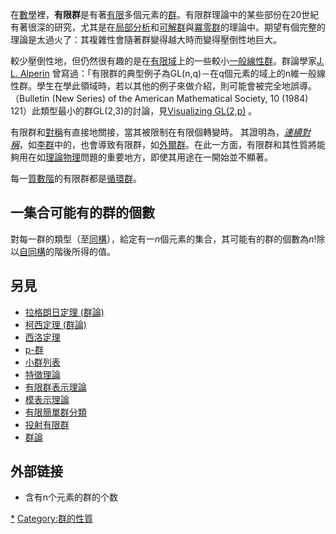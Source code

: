 {{NoteTA|G1=Math}}
{{Groups}}

在[[數學|數學]]裡，'''有限群'''是有著[[有限集合|有限]]多個元素的[[群|群]]。有限群理論中的某些部份在20世紀有著很深的研究，尤其是在[[局部分析|局部分析]]和[[可解群|可解群]]與[[冪零群|冪零群]]的理論中。期望有個完整的理論是太過火了：其複雜性會隨著群變得越大時而變得壓倒性地巨大。

較少壓倒性地，但仍然很有趣的是在[[有限域|有限域]]上的一些較小[[一般線性群|一般線性群]]。群論學家[http://www.math.uchicago.edu/~alperin/ J. L. Alperin] {{Wayback|url=http://www.math.uchicago.edu/~alperin/ |date=20180820105317 }}曾寫過：「有限群的典型例子為GL(n,q)－在q個元素的域上的n維一般線性群。學生在學此領域時，若以其他的例子來做介紹，則可能會被完全地誤導。（Bulletin (New Series) of the American Mathematical Society, 10 (1984) 121）此類型最小的群GL(2,3)的討論，見[http://finitegeometry.org/sc/9/3x3.html  Visualizing GL(2,p)] {{Wayback|url=http://finitegeometry.org/sc/9/3x3.html |date=20070202042042 }}。

有限群和[[對稱|對稱]]有直接地關接，當其被限制在有限個轉變時。
其證明為，''[[連續對稱|連續對稱]]''，如[[李群|李群]]中的，也會導致有限群，如[[外爾群|外爾群]]。在此一方面，有限群和其性質將能夠用在如[[理論物理|理論物理]]問題的重要地方，即使其用途在一開始並不顯著。

每一[[質數|質數]][[階_(群論)|階]]的有限群都是[[循環群|循環群]]。

==一集合可能有的群的個數==

對每一群的類型（至[[同構|同構]]），給定有一''n''個元素的集合，其可能有的群的個數為''n''!除以[[自同構|自同構]]的階後所得的值。

==另見==

*[[拉格朗日定理_(群論)|拉格朗日定理 (群論)]]
*[[柯西定理_(群論)|柯西定理 (群論)]]
*[[西洛定理|西洛定理]]
*[[p-群|p-群]]
*[[小群列表|小群列表]]
*[[特徵理論|特徵理論]]
*[[有限群表示理論|有限群表示理論]]
*[[模表示理論|模表示理論]]
*[[有限簡單群分類|有限簡單群分類]]
*[[投射有限群|投射有限群]]
*[[群論|群論]]

==外部链接==
*含有n个元素的群的个数{{OEIS|id=A000001}}

{{ModernAlgebra}}

{{Authority control}}
[[Category:有限群|*]]
[[Category:群的性質|Category:群的性質]]